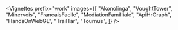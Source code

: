 
<Vignettes
    prefix="work"
    images={[
        "Akonolinga",
        "VoughtTower",
        "Minervois",
        "FrancaisFacile",
        "MediationFamilliale",
        "ApiHrGraph",
        "HandsOnWebGL",
        "TrailTar",
        "Tournus",
    ]}
/>
